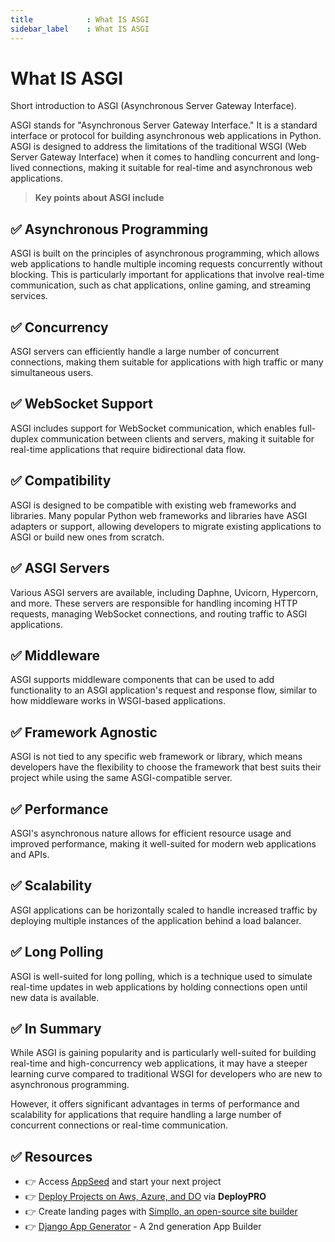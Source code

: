 ```yaml
---
title            : What IS ASGI 
sidebar_label    : What IS ASGI 
---
```


# What IS ASGI

<SubHeading>Short introduction to ASGI (Asynchronous Server Gateway Interface).</SubHeading>

ASGI stands for "Asynchronous Server Gateway Interface." It is a standard interface or protocol for building asynchronous web applications in Python. 
ASGI is designed to address the limitations of the traditional WSGI (Web Server Gateway Interface) when it comes to handling concurrent and long-lived connections, 
making it suitable for real-time and asynchronous web applications.

> **Key points about ASGI include**

## ✅ **Asynchronous Programming** 

ASGI is built on the principles of asynchronous programming, which allows web applications to handle multiple incoming requests concurrently without blocking. 
This is particularly important for applications that involve real-time communication, such as chat applications, online gaming, and streaming services.

## ✅ **Concurrency** 

ASGI servers can efficiently handle a large number of concurrent connections, making them suitable for applications with high traffic or many simultaneous users.

## ✅ **WebSocket Support** 

ASGI includes support for WebSocket communication, which enables full-duplex communication between clients and servers, making it suitable for real-time applications that require bidirectional data flow.

## ✅ **Compatibility** 

ASGI is designed to be compatible with existing web frameworks and libraries. 
Many popular Python web frameworks and libraries have ASGI adapters or support, allowing developers to migrate existing applications to ASGI or build new ones from scratch.

## ✅ **ASGI Servers** 

Various ASGI servers are available, including Daphne, Uvicorn, Hypercorn, and more. 
These servers are responsible for handling incoming HTTP requests, managing WebSocket connections, and routing traffic to ASGI applications.

## ✅ **Middleware** 

ASGI supports middleware components that can be used to add functionality to an ASGI application's request and response flow, similar to how middleware works in WSGI-based applications.

## ✅ **Framework Agnostic** 

ASGI is not tied to any specific web framework or library, which means developers have the flexibility to choose the framework that best suits their project while using the same ASGI-compatible server.

## ✅ **Performance** 

ASGI's asynchronous nature allows for efficient resource usage and improved performance, making it well-suited for modern web applications and APIs.

## ✅ **Scalability** 

ASGI applications can be horizontally scaled to handle increased traffic by deploying multiple instances of the application behind a load balancer.

## ✅ **Long Polling** 

ASGI is well-suited for long polling, which is a technique used to simulate real-time updates in web applications by holding connections open until new data is available.

## ✅ In Summary

While ASGI is gaining popularity and is particularly well-suited for building real-time and high-concurrency web applications, 
it may have a steeper learning curve compared to traditional WSGI for developers who are new to asynchronous programming. 

However, it offers significant advantages in terms of performance and scalability for applications that require handling a large number of concurrent connections or real-time communication.

## ✅ Resources 

- 👉 Access [AppSeed](https://appseed.us/) and start your next project
- 👉 [Deploy Projects on Aws, Azure, and DO](https://www.docs.deploypro.dev/) via **DeployPRO**
- 👉 Create landing pages with [Simpllo, an open-source site builder](https://www.simpllo.com/)
- 👉 [Django App Generator](https://app-generator.dev/django/) - A 2nd generation App Builder
